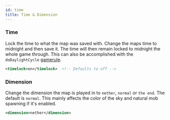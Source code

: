 ```yaml
---
id: time
title: Time & Dimension
---
```


### Time

Lock the time to what the map was saved with. Change the maps time to midnight and then save it. The time will then remain locked to midnight the whole game through. This can also be accomplished with the `doDaylightCycle` [gamerule](/modules/gamerules).

```xml
<timelock>on</timelock>  <!-- Defaults to off -->
```

### Dimension

Change the dimension the map is played in to `nether`, `normal` or `the end`. The default is `normal`.
This mainly affects the color of the sky and natural mob spawning if it's enabled.

```xml
<dimension>nether</dimension>
```
